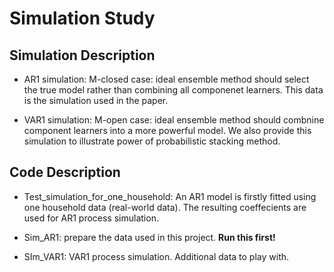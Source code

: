 # Simulation Study

## Simulation Description 

- AR1 simulation: M-closed case: ideal ensemble method should select the true model rather than combining all componenet learners. This data is the simulation used in the paper.

- VAR1 simulation: M-open case: ideal ensemble method should combnine component learners into a more powerful model. We also provide this simulation to illustrate power of probabilistic stacking method.


## Code Description

- Test_simulation_for_one_household: An AR1 model is firstly fitted using one household data (real-world data). The resulting coeffecients are used for AR1 process simulation.

- Sim_AR1: prepare the data used in this project. **Run this first!**

- SIm_VAR1: VAR1 process simulation. Additional data to play with. 


